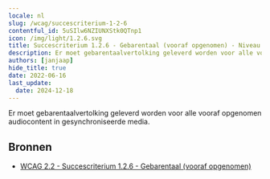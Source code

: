 ```yaml
---
locale: nl
slug: /wcag/succescriterium-1-2-6
contentful_id: 5uSIlw6NZIUNXStk0QTnp1
icon: /img/light/1.2.6.svg
title: Succescriterium 1.2.6 - Gebarentaal (vooraf opgenomen) - Niveau AAA
description: Er moet gebarentaalvertolking geleverd worden voor alle vooraf opgenomen audiocontent in gesynchroniseerde media.
authors: [janjaap]
hide_title: true
date: 2022-06-16
last_update:
  date: 2024-12-18
---
```


<Hero
  title="Gebarentaal (vooraf opgenomen)"
  image="/img/light/1.2.6.svg"
  alt="WCAG 1.2.6 icon"
  prefix="Succescriterium 1.2.6"
  suffix="Niveau AAA"
/>

Er moet gebarentaalvertolking geleverd worden voor alle vooraf opgenomen audiocontent in gesynchroniseerde media.

## Bronnen

- [WCAG 2.2 - Succescriterium 1.2.6 - Gebarentaal (vooraf opgenomen)](https://www.w3.org/Translations/WCAG22-nl/#gebarentaal-vooraf-opgenomen)
